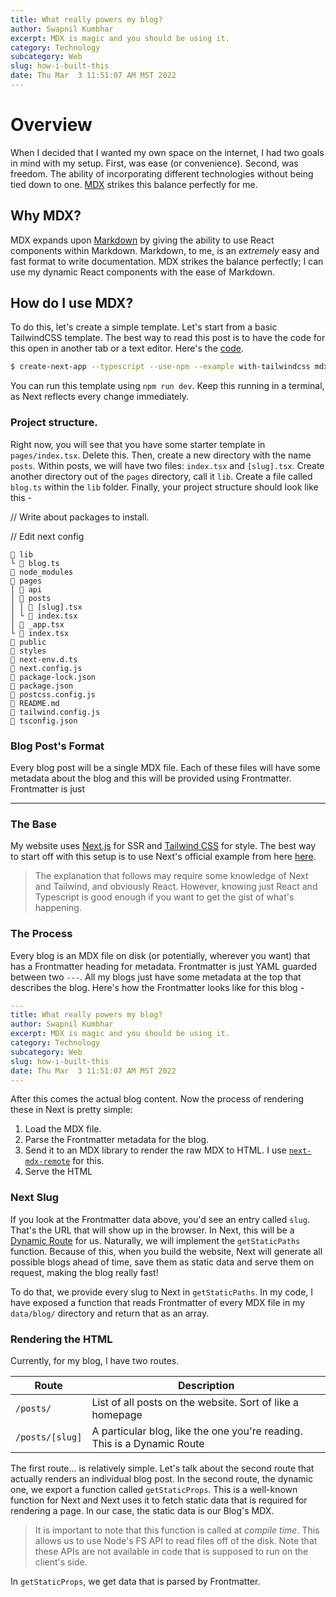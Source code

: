 ```yaml
---
title: What really powers my blog?
author: Swapnil Kumbhar
excerpt: MDX is magic and you should be using it.
category: Technology
subcategory: Web
slug: how-i-built-this
date: Thu Mar  3 11:51:07 AM MST 2022
---
```



# Overview

When I decided that I wanted my own space on the internet, I had two goals in mind with my setup. First, was ease (or convenience). Second, was freedom. The ability of incorporating different technologies without being tied down to one. [MDX](https://mdxjs.org) strikes this balance perfectly for me.

## Why MDX?

MDX expands upon [Markdown](https://en.wikipedia.org/wiki/Markdown) by giving the ability to use React components within Markdown. Markdown, to me, is an _extremely_ easy and fast format to write documentation. MDX strikes the balance perfectly; I can use my dynamic React components with the ease of Markdown. 

## How do I use MDX?

To do this, let's create a simple template. Let's start from a basic TailwindCSS template. The best way to read this post is to have the code for this open in another tab or a text editor. Here's the [code](https://github.com/SwapnilKumbhar/mdxtemplate).

```sh
$ create-next-app --typescript --use-npm --example with-tailwindcss mdxtemplate
```

You can run this template using `npm run dev`. Keep this running in a terminal, as Next reflects every change immediately.

### Project structure.

Right now, you will see that you have some starter template in `pages/index.tsx`. Delete this. Then, create a new directory with the name `posts`. Within posts, we will have two files: `index.tsx` and `[slug].tsx`. Create another directory out of the `pages` directory, call it `lib`. Create a file called `blog.ts` within the `lib` folder. Finally, your project structure should look like this -

// Write about packages to install.

// Edit next config

```
 lib                 
└  blog.ts           
 node_modules        
 pages               
│  api               
│  posts             
│ │  [slug].tsx      
│ └  index.tsx       
│  _app.tsx          
└  index.tsx         
 public              
 styles              
 next-env.d.ts       
 next.config.js      
 package-lock.json   
 package.json        
 postcss.config.js   
 README.md           
 tailwind.config.js  
 tsconfig.json       

```

### Blog Post's Format

Every blog post will be a single MDX file. Each of these files will have some metadata about the blog and this will be provided using Frontmatter. Frontmatter is just 

---



### The Base

My website uses [Next.js](https://nextjs.org/) for SSR and [Tailwind CSS](https://tailwindcss.com) for style. The best way to start off with this setup is to use Next's official example from here [here](https://github.com/vercel/next.js/tree/canary/examples/with-tailwindcss). 

> The explanation that follows may require some knowledge of Next and Tailwind, and obviously React. However, knowing just React and Typescript is good enough if you want to get the gist of what's happening.

### The Process

Every blog is an MDX file on disk (or potentially, wherever you want) that has a Frontmatter heading for metadata. Frontmatter is just YAML guarded between two `---`. All my blogs just have some metadata at the top that describes the blog. Here's how the Frontmatter looks like for this blog -

```yaml
---
title: What really powers my blog?
author: Swapnil Kumbhar
excerpt: MDX is magic and you should be using it.
category: Technology
subcategory: Web
slug: how-i-built-this
date: Thu Mar  3 11:51:07 AM MST 2022
---

```

After this comes the actual blog content. Now the process of rendering these in Next is pretty simple:

1. Load the MDX file.
2. Parse the Frontmatter metadata for the blog. 
3. Send it to an MDX library to render the raw MDX to HTML. I use [`next-mdx-remote`](https://github.com/hashicorp/next-mdx-remote) for this.
4. Serve the HTML 

### Next Slug

If you look at the Frontmatter data above, you'd see an entry called `slug`. That's the URL that will show up in the browser. In Next, this will be a [Dynamic Route](https://nextjs.org/docs/routing/dynamic-routes) for us. Naturally, we will implement the `getStaticPaths` function. Because of this, when you build the website, Next will generate all possible blogs ahead of time, save them as static data and serve them on request, making the blog really fast!

To do that, we provide every slug to Next in `getStaticPaths`. In my code, I have exposed a function that reads Frontmatter of every MDX file in my `data/blog/` directory and return that as an array. 

### Rendering the HTML

Currently, for my blog, I have two routes. 

|Route|Description|
|---|---|
|`/posts/`|List of all posts on the website. Sort of like a homepage|
|`/posts/[slug]`|A particular blog, like the one you're reading. This is a Dynamic Route|

The first route... is relatively simple. Let's talk about the second route that actually renders an individual blog post. In the second route, the dynamic one, we export a function called `getStaticProps`. This is a well-known function for Next and Next uses it to fetch static data that is required for rendering a page. In our case, the static data is our Blog's MDX. 

> It is important to note that this function is called at *compile time*. This allows us to use Node's FS API to read files off of the disk. Note that these APIs are not available in code that is supposed to run on the client's side.

In `getStaticProps`, we get data that is parsed by Frontmatter.
